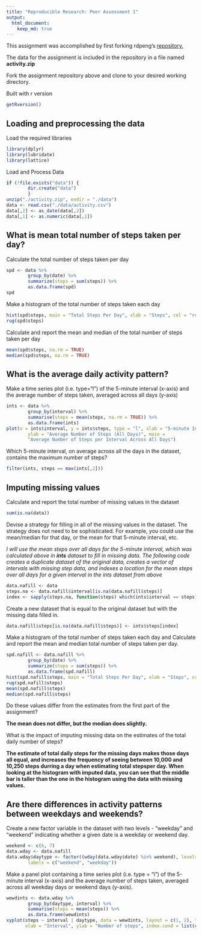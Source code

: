 ```yaml
---
title: "Reproducible Research: Peer Assessment 1"
output: 
  html_document:
    keep_md: true
---
```


This assignment was accomplished by first forking rdpeng's [repository.](https://github.com/rdpeng/RepData_PeerAssessment1)

The data for the assignment is included in the repository in a file named **activity.zip**

Fork the assignment repository above and clone to your desired working directory.

Built with r version
```r
getRversion()
```

## Loading and preprocessing the data

Load the required libraries

```r
library(dplyr)
library(lubridate)
library(lattice)
```

Load and Process Data

```r
if (!file.exists("data")) {
        dir.create("data")
        }
unzip("./activity.zip", exdir = "./data")
data <- read.csv("./data/activity.csv")
data[,2] <- as_date(data[,2])
data[,1] <- as.numeric(data[,1])
```

## What is mean total number of steps taken per day?

Calculate the total number of steps taken per day

```r
spd <- data %>% 
        group_by(date) %>%
        summarize(steps = sum(steps)) %>%
        as.data.frame(spd)
spd
```

Make a histogram of the total number of steps taken each day

```r
hist(spd$steps, main = "Total Steps Per Day", xlab = "Steps", col = "red", breaks = 10)
rug(spd$steps)
```

Calculate and report the mean and median of the total number of steps taken per day

```r
mean(spd$steps, na.rm = TRUE)
median(spd$steps, na.rm = TRUE)
```

## What is the average daily activity pattern?

Make a time series plot (i.e. type="l") of the 5-minute interval (x-axis) and the average number of steps taken, averaged across all days (y-axis)

```r
ints <- data %>%
        group_by(interval) %>%
        summarise(steps = mean(steps, na.rm = TRUE)) %>%
        as.data.frame(ints)
plot(x = ints$interval, y = ints$steps, type = "l", xlab = "5-minute Interval of Day",
        ylab = "Average Number of Steps (All Days)", main = 
        "Average Number of Steps per Interval Across All Days")
```

Which 5-minute interval, on average across all the days in the dataset, contains the maximum number of steps?

```r
filter(ints, steps == max(ints[,2]))
```

## Imputing missing values

Calculate and report the total number of missing values in the dataset

```r
sum(is.na(data))
```

Devise a strategy for filling in all of the missing values in the dataset. The strategy does not need to be sophisticated. For example, you could use the mean/median for that day, or the mean for that 5-minute interval, etc.

*I will use the mean steps over all days for the 5-minute interval, which was calculated above in **ints** dataset to fill in missing data.  The following code creates a duplicate dataset of the original data, creates a vector of intervals with missing step data, and indexes a location for the mean steps over all days for a given interval in the ints dataset from above*

```r
data.nafill <- data
steps.na <- data.nafill$interval[is.na(data.nafill$steps)]
index <- sapply(steps.na, function(steps) which(ints$interval == steps))
```

Create a new dataset that is equal to the original dataset but with the missing data filled in.

```r
data.nafill$steps[is.na(data.nafill$steps)] <- ints$steps[index]
```

Make a histogram of the total number of steps taken each day and Calculate and report the mean and median total number of steps taken per day.

```r
spd.nafill <- data.nafill %>% 
        group_by(date) %>%
        summarize(steps = sum(steps)) %>%
        as.data.frame(spd.nafill)
hist(spd.nafill$steps, main = "Total Steps Per Day", xlab = "Steps", col = "red", breaks = 10)
rug(spd.nafill$steps)
mean(spd.nafill$steps)
median(spd.nafill$steps)
```

Do these values differ from the estimates from the first part of the assignment?

**The mean does not differ, but the median does slightly.**

What is the impact of imputing missing data on the estimates of the total daily number of steps?

**The estimate of total daily steps for the missing days makes those days all equal, and increases the frequency of seeing between 10,000 and 10,250 steps durring a day when estimating total stepsper day.  When looking at the histogram with imputed data, you can see that the middle bar is taller than the one in the histogram using the data with missing values.**

## Are there differences in activity patterns between weekdays and weekends?

Create a new factor variable in the dataset with two levels - "weekday" and "weekend" indicating whether a given date is a weekday or weekend day.

```r
weekend <- c(6, 7)
data.wday <- data.nafill 
data.wday$daytype <- factor((wday(data.wday$date) %in% weekend), levels = c(TRUE, FALSE),
        labels = c("weekend", "weekday"))
```

Make a panel plot containing a time series plot (i.e. type = "l") of the 5-minute interval (x-axis) and the average number of steps taken, averaged across all weekday days or weekend days (y-axis).

```r
wewdints <- data.wday %>%
        group_by(daytype, interval) %>%
        summarise(steps = mean(steps)) %>%
        as.data.frame(wewdints)
xyplot(steps ~ interval | daytype, data = wewdints, layout = c(1, 2), type = "l", 
       xlab = "Interval", ylab = "Number of steps", index.cond = list(c(2, 1)))
```
